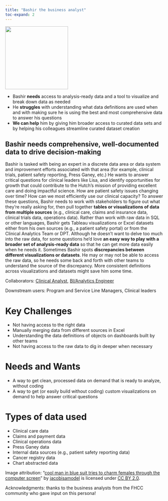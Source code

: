```yaml
---
title: "Bashir the business analyst"
toc-expand: 2
---
```


::: grid
::: {.g-col-12 .g-col-xl-3}
<img src="/img/bashir.jpg" width="200" height="200"/>
:::

::: {.g-col-12 .g-col-xl-8}
-   Bashir **needs** access to analysis-ready data and a tool to visualize and break down data as needed 
-   He **struggles** with understanding what data definitions are used when and with making sure he is using the best and most comprehensive data to answer his questions 
-   **We can help** him by giving him broader access to curated data sets and by helping his colleagues streamline curated dataset creation

:::
:::

::: lightblue-highlight
## Bashir needs comprehensive, well-documented data to drive decision-making 

Bashir is tasked with being an expert in a discrete data area or data system and improvement efforts associated with that area (for example, clinical trials, patient safety reporting, Press Ganey, etc.) He wants to answer critical questions for clinical leaders like Lisa, and identify opportunities for growth that could contribute to the Hutch’s mission of providing excellent care and doing impactful science. How are patient safety issues changing over time? How can we most efficiently use our clinical capacity? To answer these questions, Bashir needs to work with stakeholders to figure out what they're really asking for, then pull together **tables or visualizations of data from multiple sources** (e.g., clinical care, claims and insurance data, clinical trials data, operations data). Rather than work with raw data in SQL or other languages, Bashir gets Tableau visualizations or Excel datasets either from his own sources (e.g., a patient safety portal) or from the Clinical Analytics Team or DPT. Although he doesn’t want to delve too much into the raw data, for some questions he’d love **an easy way to play with a broader set of analysis-ready data** so that he can get more data easily when he needs it. Sometimes Bashir spots **discrepancies between different visualizations or datasets**. He may or may not be able to access the raw data, so he needs some back and forth with other teams to understand the source of the discrepancy. More consistent definitions across visualizations and datasets might save him some time.
:::

::: darkblue-highlight
Collaborators: [Clinical Analyst](/family/cards/DJ-data-governance-analyst.html), [BI/Analytics Engineer](/family/cards/Alex-the-bi-analytics-engineer.html)

Downstream users: Program and Service Line Managers, Clinical leaders
:::

# Key Challenges

-   Not having access to the right data
-   Manually merging data from different sources in Excel
-   Understanding the data definitions of objects on dashboards built by other teams 
-   Not having access to the raw data to dig in deeper when necessary


# Needs and Wants

-   A way to get clean, processed data on demand that is ready to analyze, without coding
-   A way to get (or easily build without coding) custom visualizations on demand to help answer critical questions  


# Types of data used

-   Clinical care data 
-   Claims and payment data 
-   Clinical operations data 
-   Press Ganey data
-   Internal data sources (e.g., patient safety reporting data)
-   Cancer registry data
-   Chart abstracted data

<div>

Image attribution: "[cool man in blue suit tries to charm females through the computer screen](https://www.flickr.com/photos/145100595@N04/28057236290)" by [jacobisamodel](https://www.flickr.com/photos/145100595@N04) is licensed under [CC BY 2.0](https://creativecommons.org/licenses/by/2.0/?ref=openverse).

</div>

<div>

Acknowledgments: thanks to the business analysts from the FHCC community who gave input on this persona!

</div>
